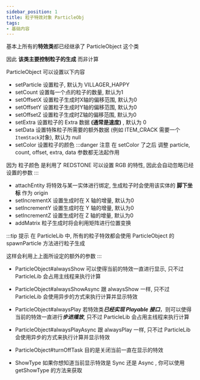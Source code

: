 ```yaml
---
sidebar_position: 1
title: 粒子特效对象 ParticleObj
tags:
- 基础内容
---
```

基本上所有的**特效类**都已经继承了 ParticleObject 这个类

因此 **该类主要控制粒子的生成** 而非计算

ParticleObject 可以设置以下内容
- setParticle 设置粒子, 默认为 VILLAGER_HAPPY
- setCount 设置每一个点的粒子的数量, 默认为1
- setOffsetX 设置粒子生成时X轴的偏移范围, 默认为0
- setOffsetY 设置粒子生成时Y轴的偏移范围, 默认为0
- setOffsetZ 设置粒子生成时Z轴的偏移范围, 默认为0
- setExtra 设置粒子的 Extra 数据 **(通常是速度)** , 默认为 0
- setData 设置特殊粒子所需要的额外数据 (例如 ITEM_CRACK 需要一个```ItemStack```对象), 默认为 null
- setColor 设置粒子的颜色
:::danger 注意
在 setColor 了之后 调整 particle, count, offset, extra, data 参数都无法起作用

因为 粒子颜色 是利用了 REDSTONE 可以设置 RGB 的特性, 因此会自动忽略已经设置的参数
:::
- attachEntity 将特效与某一实体进行绑定, 生成粒子时会使用该实体的 **脚下坐标** 作为 origin
- setIncrementX 设置生成时在 X 轴的增量, 默认为0
- setIncrementY 设置生成时在 Y 轴的增量, 默认为0
- setIncrementZ 设置生成时在 Z 轴的增量, 默认为0
- addMatrix 粒子生成时将会利用矩阵进行位置变换

:::tip 提示
在 ParticleLib 中, 所有的粒子特效都会使用 ParticleObject 的 spawnParticle 方法进行粒子生成

这样会利用上上面所设定的额外的参数
:::

- ParticleObject#alwaysShow
可以使得当前的特效一直进行显示, 只不过 ParticleLib 会占用主线程来执行计算

- ParticleObject#alwaysShowAsync
跟 alwaysShow 一样, 只不过 ParticleLib 会使用异步的方式来执行计算并显示特效

- ParticleObject#alwaysPlay
若特效类***已经实现 Playable 接口***，则可以使得当前的特效一直进行***步进播放***, 只不过 ParticleLib 会占用主线程来执行计算

- ParticleObject#alwaysPlayAsync
跟 alwaysPlay 一样, 只不过 ParticleLib 会使用异步的方式来执行计算并显示特效

- ParticleObject#turnOffTask
目的是关闭当前一直在显示的特效

- ShowType
如果你想知道当前显示特效是 Sync 还是 Async , 你可以使用 getShowType 的方法来获取
